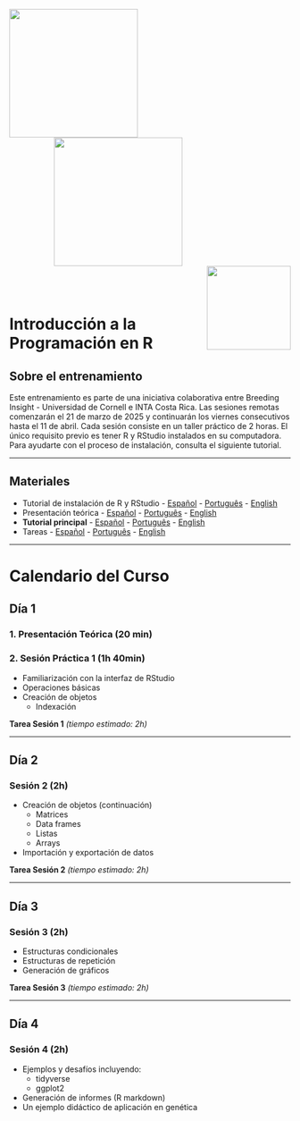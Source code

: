 <img src="logos/BI.png" align="left" width="230" />
<img src="logos/Cornell.png" width="230" hspace="80"/>
<img src="logos/USDA.png" align="right" width="150"/>

<br>
<br>

# Introducción a la Programación en R

## Sobre el entrenamiento

Este entrenamiento es parte de una iniciativa colaborativa entre Breeding Insight - Universidad de Cornell e INTA Costa Rica. Las sesiones remotas comenzarán el 21 de marzo de 2025 y continuarán los viernes consecutivos hasta el 11 de abril. Cada sesión consiste en un taller práctico de 2 horas. El único requisito previo es tener R y RStudio instalados en su computadora. Para ayudarte con el proceso de instalación, consulta el siguiente tutorial.

---

## Materiales

* Tutorial de instalación de R y RStudio - [Español](Installation_Tutorial-Espanol.html) - [Português](Installation_Tutorial-Portugues.html) - [English](Installation_Tutorial-English.html)
* Presentación teórica - [Español](wait.html) - [Português](wait.html) - [English](wait.html)
* **Tutorial principal** - [Español](wait.html) - [Português](wait.html) - [English](wait.html)
* Tareas - [Español](wait.html) - [Português](wait.html) - [English](wait.html)

---

# Calendario del Curso

## Día 1
### 1. Presentación Teórica (20 min)

### 2. Sesión Práctica 1 (1h 40min)
* Familiarización con la interfaz de RStudio
* Operaciones básicas
* Creación de objetos
    + Indexación

**Tarea Sesión 1** *(tiempo estimado: 2h)*

---

## Día 2
### Sesión 2 (2h)
* Creación de objetos (continuación)
    + Matrices
    + Data frames
    + Listas
    + Arrays
* Importación y exportación de datos

**Tarea Sesión 2** *(tiempo estimado: 2h)*

---

## Día 3
### Sesión 3 (2h)
* Estructuras condicionales
* Estructuras de repetición
* Generación de gráficos

**Tarea Sesión 3** *(tiempo estimado: 2h)*

---

## Día 4
### Sesión 4 (2h)
* Ejemplos y desafíos incluyendo:
    + tidyverse
    + ggplot2
* Generación de informes (R markdown)
* Un ejemplo didáctico de aplicación en genética